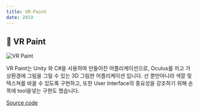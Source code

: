 ```yaml
---
title: VR-Paint
date: 2019
---
```


## 🎉 VR Paint

![VR Paint](/img/vrpaint.png)

VR Paint는 Unity 와 C#을 사용하여 만들어진 어플리케이션으로, Oculus를 끼고 가상환경에 그림을 그릴 수 있는 3D 그림판 어플리케이션 입니다. 선 뿐만아니라 색깔 및 텍스쳐를 바꿀 수 있도록 구현하고, 또한 User Interface의 중요성을 강조하기 위해 손목에 tool을넣는 구현도 했습니다.

[Source code](https://github.com/donghakang/VR_Paint)